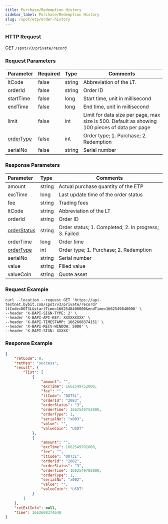 ```yaml
---
title: Purchase/Redemption History
sidebar_label: Purchase/Redemption History
slug: /spot/etp/order-history
---
```



### HTTP Request
GET <code>/spot/v3/private/record</code>

### Request Parameters
| Parameter | Required | Type | Comments|
|:----- |:-------|:-----|------ |
|ltCode|false|string|Abbreviation of the LT.|
|orderId|false|string|Order ID|
|startTime|false|long|Start time, unit in millisecond|
|endTime|false|long|End time, unit in millisecond|
|limit|false|int|Limit for data size per page, max size is 500. Default as showing 100 pieces of data per page|
|<a href="#lt-order-type-ordertype">orderType</a>|false|int|Order type; 1. Purchase; 2. Redemption|
|serialNo|false|string|Serial number|

### Response Parameters
| Parameter | Type | Comments|
|:----- |:-----|----- |
|amount|string|Actual purchase quantity of the ETP|
|excTime|long|Last update time of the order status|
|fee|string|Trading fees|
|ltCode|string|Abbreviation of the LT|
|orderId|string|Order ID|
|<a href="#lt-order-status-orderstatus">orderStatus</a>|string|Order status; 1. Completed; 2. In progress; 3. Failed|
|orderTime|long|Order time|
|<a href="#lt-order-type-ordertype">orderType</a>|int|Order type; 1. Purchase; 2. Redemption|
|serialNo|string|Serial number|
|value|string|Filled value|
|valueCoin|string|Quote asset|

### Request Example

```http
curl --location --request GET 'https://api-testnet.bybit.com/spot/v3/private/record?ltCode=DOT3L&startTime=1662548400000&endTime=1662549840000' \
--header 'X-BAPI-SIGN-TYPE: 2' \
--header 'X-BAPI-API-KEY: XXXXXXXXX' \
--header 'X-BAPI-TIMESTAMP: 1662608374151' \
--header 'X-BAPI-RECV-WINDOW: 5000' \
--header 'X-BAPI-SIGN: XXXXX'
```

### Response Example

```json
{
    "retCode": 0,
    "retMsg": "success",
    "result": {
        "list": [
            {
                "amount": "",
                "excTime": 1662549752000,
                "fee": "",
                "ltCode": "DOT3L",
                "orderId": "2083",
                "orderStatus": "3",
                "orderTime": 1662549752000,
                "orderType": 1,
                "serialNo": "x003",
                "value": "",
                "valueCoin": "USDT"
            },
            {
                "amount": "",
                "excTime": 1662549702000,
                "fee": "",
                "ltCode": "DOT3L",
                "orderId": "2082",
                "orderStatus": "3",
                "orderTime": 1662549702000,
                "orderType": 1,
                "serialNo": "x002",
                "value": "",
                "valueCoin": "USDT"
            }
        ]
    },
    "retExtInfo": null,
    "time": 1662608374640
}
```
